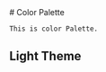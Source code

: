 
<Meta title="Color Palette" />

<div className="sb-container">
  <div className='sb-section-title'>
    # Color Palette

    This is color Palette.

  </div>

<div className="sb-color-palette">

## Light Theme

  <ColorPalette>
    <ColorItem
      title="Primary"
      subtitle="Primary color"
      colors={{
        "Primary": '#005cba',
        "On Primary": '#ffffff',
        "Primary Container": '#d7e3ff',
        "On Primary Container": '#001b3e'
      }}
    />
    <ColorItem
      title="Secondary"
      subtitle="Secondary color"
      colors={{
        "Secondary": '#006973',
        "On Secondary": '#ffffff',
        "Secondary Container": '#91F1FF',
        "On Secondary Container": '#001F23'
      }}
    />
    <ColorItem
      title="Tertiary"
      subtitle="Tertiary color"
      colors={{
        "Tertiary": '#006e2e',
        "On Tertiary": '#ffffff',
        "Tertiary Container": '#9AF7A7',
        "On Tertiary Container": '#002109'
      }}
    />
    <ColorItem
      title="Error"
      subtitle="Error color"
      colors={{
        "Error": '#BA1A1A',
        "On Error": '#ffffff',
        "Error Container": '#FFDAD6',
        "On Error Container": '#410002'
      }}
    />
    <ColorItem
      title="Surface"
      subtitle="Surface color"
      colors={{
        "On Surface": '#1A1B1F',
        "On Surface Variant": '#44474E',
      }}
    />
    <ColorItem
      title="Outline"
      subtitle="Outline color"
      colors={{
        "Outline": '#74777F',
        "Outline Variant": '#C4C6D0',
      }}
    />
    <ColorItem
      title="Surface Container"
      subtitle="Surface Container color"
      colors={{
        "Surf. Cont. Lowest": '#FFFFFF',
        "Surf. Cont. Low": '#F4F3F7',
        "Surf. Cont.": '#EFEDF1',
        "Surf. Cont. High": '#E9E7EC',
        "Surf. Cont. Highest": '#E3E2E6'
      }}
    />
  </ColorPalette>
</div>

</div>
